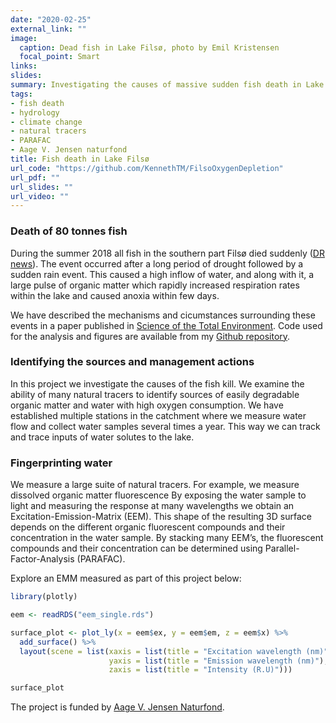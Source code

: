 ```yaml
---
date: "2020-02-25"
external_link: ""
image: 
  caption: Dead fish in Lake Filsø, photo by Emil Kristensen
  focal_point: Smart
links:
slides: 
summary: Investigating the causes of massive sudden fish death in Lake Filsø, Denmark. 
tags:
- fish death
- hydrology
- climate change
- natural tracers
- PARAFAC
- Aage V. Jensen naturfond
title: Fish death in Lake Filsø
url_code: "https://github.com/KennethTM/FilsoOxygenDepletion"
url_pdf: ""
url_slides: ""
url_video: ""
---
```


### Death of 80 tonnes fish  

During the summer 2018 all fish in the southern part Filsø died suddenly ([DR news](https://www.dr.dk/nyheder/indland/hvorfor-er-80-tons-fisk-i-jyllands-naeststoerste-soe-doede)). The event occurred after a long period of drought followed by a sudden rain event. This caused a high inflow of water, and along with it, a large pulse of organic matter which rapidly increased respiration rates within the lake and caused anoxia within few days. 

We have described the mechanisms and cicumstances surrounding these events in a paper published in [Science of the Total Environment](https://www.sciencedirect.com/science/article/pii/S0048969720335920). Code used for the analysis and figures are available from my [Github repository](https://github.com/KennethTM/FilsoOxygenDepletion).

### Identifying the sources and management actions

In this project we investigate the causes of the fish kill. We examine the ability of many natural tracers to identify sources of easily degradable organic matter and water with high oxygen consumption. We have established multiple stations in the catchment where we measure water flow and collect water samples several times a year. This way we can track and trace inputs of water solutes to the lake. 

### Fingerprinting water

We measure a large suite of natural tracers. For example, we measure dissolved organic matter fluorescence By exposing the water sample to light and measuring the response at many wavelengths we obtain an Excitation-Emission-Matrix (EEM). This shape of the resulting 3D surface depends on the different organic fluorescent compounds and their concentration in the water sample. By stacking many EEM's, the fluorescent compounds and their concentration can be determined using Parallel-Factor-Analysis (PARAFAC). 

Explore an EMM measured as part of this project below:

```r

library(plotly)

eem <- readRDS("eem_single.rds")

surface_plot <- plot_ly(x = eem$ex, y = eem$em, z = eem$x) %>% 
  add_surface() %>% 
  layout(scene = list(xaxis = list(title = "Excitation wavelength (nm)"),
                      yaxis = list(title = "Emission wavelength (nm)"),
                      zaxis = list(title = "Intensity (R.U)")))

surface_plot
```

The project is funded by [Aage V. Jensen Naturfond](http://www.avjf.dk/avjnf/naturomraader/filsoe/).